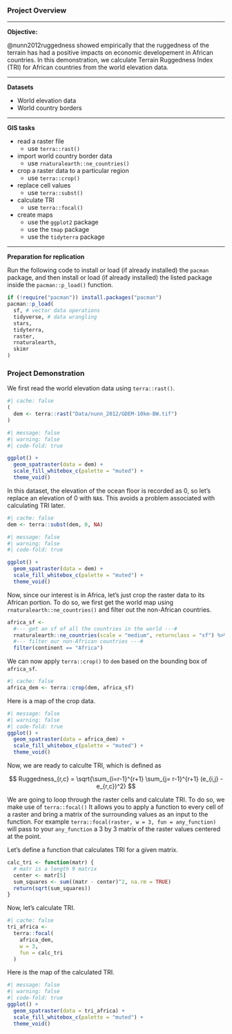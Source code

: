 ### Project Overview

---

**Objective:**

@nunn2012ruggedness showed empirically that the ruggedness of the terrain has had a positive impacts on economic developement in African countries. In this demonstration, we calculate Terrain Ruggedness Index (TRI) for African countries from the world elevation data.


---

**Datasets**

* World elevation data 
* World country borders

---

**GIS tasks**

* read a raster file 
  - use `terra::rast()`
* import world country border data
  - use `rnaturalearth::ne_countries()`
* crop a raster data to a particular region
  - use `terra::crop()`
* replace cell values
  - use `terra::subst()`
* calculate TRI 
  - use `terra::focal()`
+ create maps 
  * use the `ggplot2` package 
  * use the `tmap` package 
  * use the `tidyterra` package 

---

**Preparation for replication**

Run the following code to install or load (if already installed) the `pacman` package, and then install or load (if already installed) the listed package inside the `pacman::p_load()` function.

```r
if (!require("pacman")) install.packages("pacman")
pacman::p_load(
  sf, # vector data operations
  tidyverse, # data wrangling
  stars,
  tidyterra,
  raster,
  rnaturalearth,
  skimr
)
```

### Project Demonstration

We first read the world elevation data using `terra::rast()`.

```r
#| cache: false
(
  dem <- terra::rast("Data/nunn_2012/GDEM-10km-BW.tif")
)
```

```r
#| message: false
#| warning: false
#| code-fold: true

ggplot() +
  geom_spatraster(data = dem) +
  scale_fill_whitebox_c(palette = "muted") +
  theme_void()
```

In this dataset, the elevation of the ocean floor is recorded as 0, so let's replace an elevation of 0 with `NA`s. This avoids a problem associated with calculating TRI later. 

```r
#| cache: false
dem <- terra::subst(dem, 0, NA)
```

```r
#| message: false
#| warning: false
#| code-fold: true

ggplot() +
  geom_spatraster(data = dem) +
  scale_fill_whitebox_c(palette = "muted") +
  theme_void()
```

Now, since our interest is in Africa, let's just crop the raster data to its African portion. To do so, we first get the world map using `rnaturalearth::ne_countries()` and filter out the non-African countries.

```r
africa_sf <-
  #--- get an sf of all the countries in the world ---#
  rnaturalearth::ne_countries(scale = "medium", returnclass = "sf") %>%
  #--- filter our non-African countries ---#
  filter(continent == "Africa")
```

We can now apply `terra::crop()` to `dem` based on the bounding box of `africa_sf`.

```r
#| cache: false
africa_dem <- terra::crop(dem, africa_sf)
```

Here is a map of the crop data.

```r
#| message: false
#| warning: false
#| code-fold: true
ggplot() +
  geom_spatraster(data = africa_dem) +
  scale_fill_whitebox_c(palette = "muted") +
  theme_void()
```

Now, we are ready to calculte TRI, which is defined as

$$
  Ruggedness_{r,c} = \sqrt{\sum_{i=r-1}^{r+1} \sum_{j= r-1}^{r+1} (e_{i,j} - e_{r,c})^2}
$$

We are going to loop through the raster cells and calculate TRI. To do so, we make use of `terra::focal()` It allows you to apply a function to every cell of a raster and bring a matrix of the surrounding values as an input to the function. For example `terra::focal(raster, w = 3, fun = any_function)` will pass to your `any_function` a 3 by 3 matrix of the raster values centered at the point.

Let's define a function that calculates TRI for a given matrix.

```r
calc_tri <- function(matr) {
  # matr is a length 9 matrix
  center <- matr[5]
  sum_squares <- sum((matr - center)^2, na.rm = TRUE)
  return(sqrt(sum_squares))
}
```

Now, let's calculate TRI.

```r
#| cache: false
tri_africa <-
  terra::focal(
    africa_dem,
    w = 3,
    fun = calc_tri
  )
```

Here is the map of the calculated TRI.

```r
#| message: false
#| warning: false
#| code-fold: true
ggplot() +
  geom_spatraster(data = tri_africa) +
  scale_fill_whitebox_c(palette = "muted") +
  theme_void()
```





